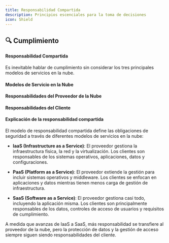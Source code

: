 ```yaml
---
title: Responsabilidad Compartida
description: Principios escenciales para la toma de decisiones
icon: Shield
---
```


## 🔍 Cumplimiento

#### Responsabilidad Compartida

Es inevitable hablar de cumplimiento sin considerar los tres principales modelos de servicios en la nube.

#### Modelos de Servicio en la Nube

<Mermaid
  chart="
graph TD;
subgraph Modelos de Servicio en la Nube
subgraph SaaS
D1[Control de Acceso de Usuarios];
D2[Uso de Datos];
end
subgraph PaaS
C1[Desarrollo de Aplicaciones];
C2[Gestión de Usuarios];
end
subgraph IaaS
B1[Sistema Operativo y Apps];
B2[Configuración de Red];
B3[Grupos de Seguridad];
end
end"
/>

<Mermaid
  chart="
graph TD;
subgraph Distribución de Responsabilidades
subgraph SaaS
S1[Cliente: 20%];
S2[Proveedor: 80%];
end
subgraph PaaS
P1[Cliente: 50%];
P2[Proveedor: 50%];
end
subgraph IaaS
I1[Cliente: 80%];
I2[Proveedor: 20%];
end
end"
/>


#### Responsabilidades del Proveedor de la Nube

<Mermaid
  chart="
graph TD;
subgraph Responsabilidad del Proveedor de la Nube
E1[Infraestructura Física];
E2[Infraestructura de Red];
E3[Hipervisor];
E4[Sistema Operativo para PaaS];
E5[Aplicación para SaaS];
end"
/>

#### Responsabilidades del Cliente

<Mermaid
  chart="
graph TD
subgraph Responsabilidad del Cliente
A1[Datos y Contenido]
A2[Gestión de Identidad y Acceso]
A3[Seguridad del Lado del Cliente]
A4[Configuración de Plataforma y Aplicaciones]
end"
/>


#### Explicación de la responsabilidad compartida

El modelo de responsabilidad compartida define las obligaciones de seguridad a través de diferentes modelos de servicios en la nube:

- **IaaS (Infrastructure as a Service)**: El proveedor gestiona la infraestructura física, la red y la virtualización. Los clientes son responsables de los sistemas operativos, aplicaciones, datos y configuraciones.

- **PaaS (Platform as a Service)**: El proveedor extiende la gestión para incluir sistemas operativos y middleware. Los clientes se enfocan en aplicaciones y datos mientras tienen menos carga de gestión de infraestructura.

- **SaaS (Software as a Service)**: El proveedor gestiona casi todo, incluyendo la aplicación misma. Los clientes son principalmente responsables de los datos, controles de acceso de usuarios y requisitos de cumplimiento.

A medida que avanzas de IaaS a SaaS, más responsabilidad se transfiere al proveedor de la nube, pero la protección de datos y la gestión de acceso siempre siguen siendo responsabilidades del cliente.

